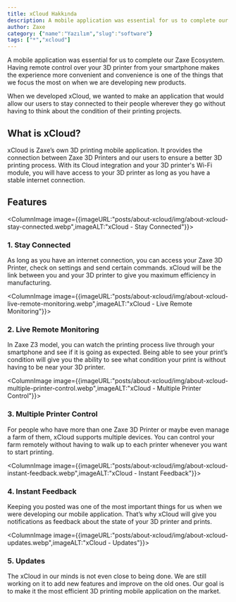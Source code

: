 ```yaml
---
title: xCloud Hakkında
description: A mobile application was essential for us to complete our Zaxe Ecosystem. Having remote control over your 3D printer from your smartphone makes the experience more convenient and convenience is one of the things that we focus the most on when we are developing new products.
author: Zaxe
category: {"name":"Yazılım","slug":"software"}
tags: ["*","xcloud"]
---
```


<Aligned>
A mobile application was essential for us to complete our Zaxe Ecosystem. Having remote control over your 3D printer from your smartphone makes the experience more convenient and convenience is one of the things that we focus the most on when we are developing new products. 

When we developed xCloud, we wanted to make an application that would allow our users to stay connected to their people wherever they go without having to think about the condition of their printing projects.  

## What is xCloud?

xCloud is Zaxe’s own 3D printing mobile application. It provides the connection between Zaxe 3D Printers and our users to ensure a better 3D printing process. With its Cloud integration and your 3D printer's Wi-Fi module, you will have access to your 3D printer as long as you have a stable internet connection.

## <span className="text-3xl text-zaxe font-bold">Features</span>

<ColumnImage image={{imageURL:"posts/about-xcloud/img/about-xcloud-stay-connected.webp",imageALT:"xCloud - Stay Connected"}}>
### <span className="list-number">1.</span> Stay Connected 

As long as you have an internet connection, you can access your Zaxe 3D Printer, check on settings and send certain commands. xCloud will be the link between you and your 3D printer to give you maximum efficiency in manufacturing. 
</ColumnImage>

<ColumnImage image={{imageURL:"posts/about-xcloud/img/about-xcloud-live-remote-monitoring.webp",imageALT:"xCloud - Live Remote Monitoring"}}>
### <span className="list-number">2.</span> Live Remote Monitoring

In Zaxe Z3 model, you can watch the printing process live through your smartphone and see if it is going as expected. Being able to see your print’s condition will give you the ability to see what condition your print is without having to be near your 3D printer. 
</ColumnImage>

<ColumnImage image={{imageURL:"posts/about-xcloud/img/about-xcloud-multiple-printer-control.webp",imageALT:"xCloud - Multiple Printer Control"}}>
### <span className="list-number">3.</span> Multiple Printer Control

For people who have more than one Zaxe 3D Printer or maybe even manage a farm of them, xCloud supports multiple devices. You can control your farm remotely without having to walk up to each printer whenever you want to start printing. 
</ColumnImage>

<ColumnImage image={{imageURL:"posts/about-xcloud/img/about-xcloud-instant-feedback.webp",imageALT:"xCloud - Instant Feedback"}}>
### <span className="list-number">4.</span> Instant Feedback

Keeping you posted was one of the most important things for us when we were developing our mobile application. That’s why xCloud will give you notifications as feedback about the state of your 3D printer and prints. 
</ColumnImage>

<ColumnImage image={{imageURL:"posts/about-xcloud/img/about-xcloud-updates.webp",imageALT:"xCloud - Updates"}}>
### <span className="list-number">5.</span> Updates 

The xCloud in our minds is not even close to being done. We are still working on it to add new features and improve on the old ones. Our goal is to make it the most efficient 3D printing mobile application on the market. 
</ColumnImage>
</Aligned>